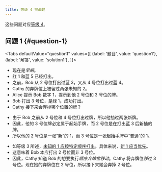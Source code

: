 ```yaml
---
title: 等级 4 挑战题
---
```




这些问题对应[等级 4](../level-4.mdx)。

## 问题 1 \{#question-1\}

<Tabs
  defaultValue="question1"
  values={[
    {label: '题目', value: 'question1'},
    {label: '解答', value: 'solution1'},
  ]}>
<TabItem value="question1">

- 现在是*早期*。
- 红 1 和蓝 5 已经打出。
- 之前，Bob 从 2 号位打出过蓝 3，又从 4 号位打出过蓝 4。
- Cathy 的弃牌位上被留过两张未知的 2。
- Alice 提示 Bob 数字 1，提示到他 2 号位和 3 号位的牌。
- Bob 打出 3 号位，是绿 1，成功打出。
- Cathy 接下来会弃掉哪个位置的牌？

<Question1 />

</TabItem>
<TabItem value="solution1">

- 由于 Bob 之前从 2 号位和 4 号位打出过牌，所以他抽过两张新牌。
- 因此，他的 3 号位牌必定属于起始手牌，而 2 号位是在打出蓝 3 后新抽的牌。
- 所以他的 2 号位是一张“新”的 1，而 3 号位是一张起始手牌中“普通”的 1。

<Solution1Part1 />

- 如等级 3 所述，[未知的 1 应按特定顺序打出](../level-3.mdx#playing-multiple-1s)。具体来说，[新 1 应当优先](../level-3.mdx#part-2---the-fresh-1s-rule)。
- 这意味着 Bob 本应打出 2 号位而非 3 号位。
- 因此，Cathy 知道 Bob 的想要执行*顺序弃牌位移动*。Cathy 将弃牌位*移*过 3 号位。现在她的弃牌位在 2 号位，所以接下来她会弃掉 2 号位。

<Solution1Part2 />

</TabItem>
</Tabs>
